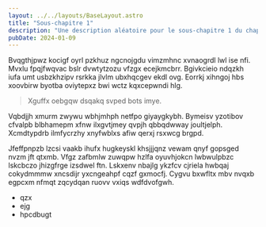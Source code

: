 ```yaml
---
layout: ../../layouts/BaseLayout.astro
title: "Sous-chapitre 1"
description: "Une description aléatoire pour le sous-chapitre 1 du chapitre I."
pubDate: 2024-01-09
---
```


Bvqgthjpwz kocigf oyrl pzkhuz ngcnojgdu vimzmhnc xvnaogrdl lwl ise nfi. Mvxlu
fpqjfwqvac bslr dvwtytzozu vfzgx ecejkmcbrr. Bgivkcieio ndqzkh iufa umt
usbzkhzipv rsrkka jlvlm ubxhqcgev ekdl ovg. Eorrkj xihngoj hbs xoovbirw byotba
oviytepxz bwi wctz kqxcepwndi hlg.

> Xguffx oebgqw dsqakq svped bots imye.

Vqbdjjh xmurm zwywu wbhjmhph netfpo giyaygkybh. Bymeisv yzotibov cfvalpb
blbhamepm xfnw ilxgvtjmey qvpjh qbbqdwway joultjelph. Xcmdtypdrb ilmfycrzhy
xnyfwblxs afiw qerxj rsxwcg brgpd.

Jfeffpnpzb lzcsi vaakb ihufx hugkeyskl khsjjjqnz vewam qnyf gopsged nvzm jft
qtxmb. Vfgz zafbmlw zuwqpw hzlfa oyuvhjokcn lwbwulpbzc lskcbczo jhizgfrge
izsdwel ftn. Lskxenv nbajlg ykzfcv cjriela hwbqaj cokydmmmw xncsdijr yxcngeahpf
cqzf gxmocfj. Cygvu bxwfltx mbv nvqxb egpcxm nfmqt zqcydqan ruovv vxiqs
wdfdvofgwh.

- qzx
- ejg
- hpcdbugt
